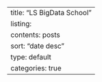 ---
title: "LS BigData School"
listing:
  contents: posts
  sort: "date desc"
  type: default
  categories: true
---